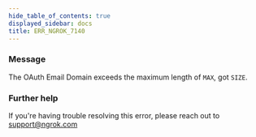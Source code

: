 ```yaml
---
hide_table_of_contents: true
displayed_sidebar: docs
title: ERR_NGROK_7140
---
```


### Message

The OAuth Email Domain exceeds the maximum length of `MAX`, got `SIZE`.

### Further help

If you're having trouble resolving this error, please reach out to [support@ngrok.com](mailto:support@ngrok.com?subject=Help%20with%20ERR_NGROK_7140)
